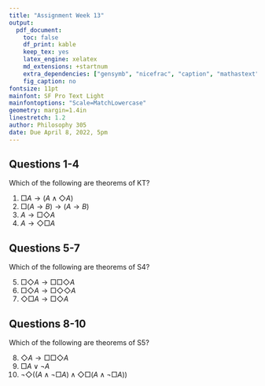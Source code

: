 ```yaml
---
title: "Assignment Week 13"
output:
  pdf_document:
    toc: false
    df_print: kable
    keep_tex: yes
    latex_engine: xelatex
    md_extensions: +startnum
    extra_dependencies: ["gensymb", "nicefrac", "caption", "mathastext"]
    fig_caption: no
fontsize: 11pt
mainfont: SF Pro Text Light
mainfontoptions: "Scale=MatchLowercase"
geometry: margin=1.4in
linestretch: 1.2
author: Philosophy 305
date: Due April 8, 2022, 5pm
---
```


## Questions 1-4

Which of the following are theorems of KT?

1. $\Box A \rightarrow (A \wedge \Diamond A)$
2. $\Box (A \rightarrow B) \rightarrow (A \rightarrow B)$
3. $A \rightarrow \Box \Diamond A$
4. $A \rightarrow \Diamond \Box A$

## Questions 5-7

Which of the following are theorems of S4?

5. $\Box \Diamond A \rightarrow \Box \Box \Diamond A$
6. $\Box \Diamond A \rightarrow \Box \Diamond \Diamond A$
7. $\Diamond \Box A \rightarrow \Box \Diamond A$

## Questions 8-10

Which of the following are theorems of S5?

8. $\Diamond A \rightarrow \Box \Box \Diamond A$
9. $\Box A \vee \neg A$
10. $\neg \Diamond ((A \wedge \neg \Box A) \wedge \Diamond \Box (A \wedge \neg \Box A))$